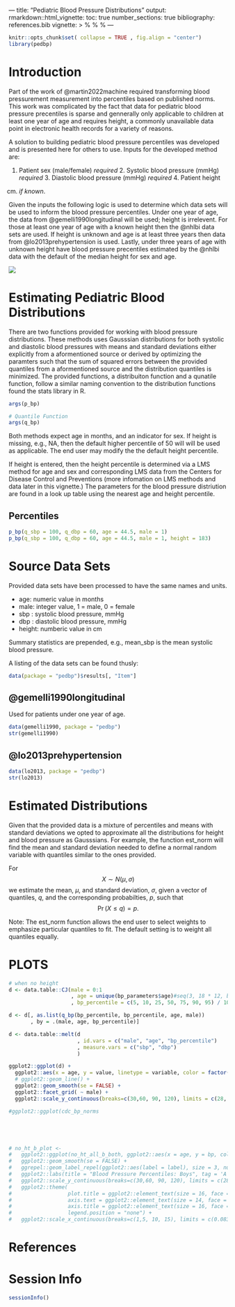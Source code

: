 --- title: "Pediatric Blood Pressure Distributions" output:
rmarkdown::html_vignette: toc: true number_sections: true bibliography:
references.bib vignette: > %\VignetteIndexEntry{Pediatric Blood Pressure
Distributions} %\VignetteEngine{knitr::rmarkdown} %\VignetteEncoding{UTF-8}
---


```r
knitr::opts_chunk$set( collapse = TRUE , fig.align = "center")
library(pedbp)
```


# Introduction

Part of the work of @martin2022machine required transforming blood
pressurement measurement into percentiles based on published norms.  This
work was complicated by the fact that data for pediatric blood pressure
precentiles is sparse and gennerally only applicable to children at least one
year of age and requires height, a commonly unavailable data point in
electronic health records for a variety of reasons.

A solution to building pediatric blood pressure percentiles was developed and
is presented here for others to use.  Inputs for the developed method are:

1. Patient sex (male/female) _required_ 2. Systolic blood pressure (mmHg)
_required_ 3. Diastolic blood pressure (mmHg) _required_ 4. Patient height
(cm) _if known_.

Given the inputs the following logic is used to determine which data sets
will be used to inform the blood pressure percentiles.  Under one year of
age, the data from @gemelli1990longitudinal will be used; height is
irrelevent.  For those at least one year of age with a known height then the
@nhlbi data sets are used.  If height is unknown and age is at least three
years then data from @lo2013prehypertension is used.  Lastly, under three
years of age with unknown height have blood pressure precentiles estimated by
the @nhlbi data with the default of the median height for sex and age.

![](./flowchart.png)

# Estimating Pediatric Blood Distributions

There are two functions provided for working with blood pressure
distributions.  These methods uses Gausssian distributions for both systolic
and diastolic blood pressures with means and standard deviations either
explicitly from a aformentioned source or derived by optimizing the paramters
such that the sum of squared errors between the provided quantiles from a
aformentioned source and the distribution quantiles is minimized.  The
provided functions, a distribuiton function and a qunatile function, follow a
similar naming convention to the distribution functions found the stats
library in R.


```r
args(p_bp)

# Quantile Function
args(q_bp)
```



Both methods expect age in months, and an indicator for sex.  If height is
missing, e.g., NA, then the default higher percentile of 50 will will be used
as applicable.  The end user may modify the the default height percentile.

If height is entered, then the height percentile is determined via a LMS
method for age and sex and corresponding LMS data from the Centers for Disease Control and
Preventions (more infomation on LMS methods and data later in this vignette.)
The parameters for the blood pressure distriution are found in a look up
table using the nearest age and height percentile.

## Percentiles


```r
p_bp(q_sbp = 100, q_dbp = 60, age = 44.5, male = 1)
p_bp(q_sbp = 100, q_dbp = 60, age = 44.5, male = 1, height = 183)
```


# Source Data Sets

Provided data sets have been processed to have the same names and units.

* age: numeric value in months
* male: integer value, 1 = male, 0 = female
* sbp : systolic blood pressure, mmHg
* dbp : diastolic blood pressure, mmHg
* height: numberic value in cm

Summary statistics are prepended, e.g., mean_sbp is the mean systolic blood
pressure.

A listing of the data sets can be found thusly:

```r
data(package = "pedbp")$results[, "Item"]
```


## @gemelli1990longitudinal

Used for patients under one year of age.


```r
data(gemelli1990, package = "pedbp")
str(gemelli1990)
```


## @lo2013prehypertension


```r
data(lo2013, package = "pedbp")
str(lo2013)
```


# Estimated Distributions

Given that the provided data is a mixture of percentiles and means with
standard deviations we opted to approximate all the distributions for height
and blood pressure as Gausssians.  For example, the function est_norm will
find the mean and standard deviation needed to define a normal random
variable with quantiles similar to the ones provided.

For $$X \sim N\left(\mu, \sigma\right)$$ we estimate the mean, $\mu,$ and
standard deviation, $\sigma,$ given a vector of quantiles, $q,$ and the
corresponding probabilties, $p,$ such that $$\Pr\left(X \leq q\right) = p.$$

Note: The est_norm function allows the end user to select weights to
emphasize particular quantiles to fit.  The default setting is to weight all
quantiles equally.

# PLOTS


```r
# when no height
d <- data.table::CJ(male = 0:1
                    , age = unique(bp_parameters$age)#seq(3, 18 * 12, by = 1)
                    , bp_percentile = c(5, 10, 25, 50, 75, 90, 95) / 100)

d <- d[, as.list(q_bp(bp_percentile, bp_percentile, age, male))
       , by = .(male, age, bp_percentile)]

d <- data.table::melt(d
                      , id.vars = c("male", "age", "bp_percentile")
                      , measure.vars = c("sbp", "dbp")
                      )

ggplot2::ggplot(d) +
  ggplot2::aes(x = age, y = value, linetype = variable, color = factor(bp_percentile)) +
  # ggplot2::geom_line() +
  ggplot2::geom_smooth(se = FALSE) +
  ggplot2::facet_grid( ~ male) +
  ggplot2::scale_y_continuous(breaks=c(30,60, 90, 120), limits = c(28, 140))

#ggplot2::ggplot(cdc_bp_norms





# no_ht_b_plot <-
#   ggplot2::ggplot(no_ht_all_b_both, ggplot2::aes(x = age, y = bp, col = group)) +
#   ggplot2::geom_smooth(se = FALSE) +
#   ggrepel::geom_label_repel(ggplot2::aes(label = label), size = 3, nudge_x = 1, nudge_y = 1, na.rm = TRUE) +
#   ggplot2::labs(title = "Blood Pressure Percentiles: Boys", tag = 'A', y = "Blood Pressure (mmHg)", x = "Age (yr)") +
#   ggplot2::scale_y_continuous(breaks=c(30,60, 90, 120), limits = c(28, 140)) +
#   ggplot2::theme(
#                  plot.title = ggplot2::element_text(size = 16, face = "bold"),
#                  axis.text = ggplot2::element_text(size = 14, face = "bold"),
#                  axis.title = ggplot2::element_text(size = 16, face = "bold"),
#                  legend.position = "none") +
#   ggplot2::scale_x_continuous(breaks=c(1,5, 10, 15), limits = c(0.0833333, 17.1))
```





# References
<div id="refs"></div>

# Session Info

```r
sessionInfo()
```

